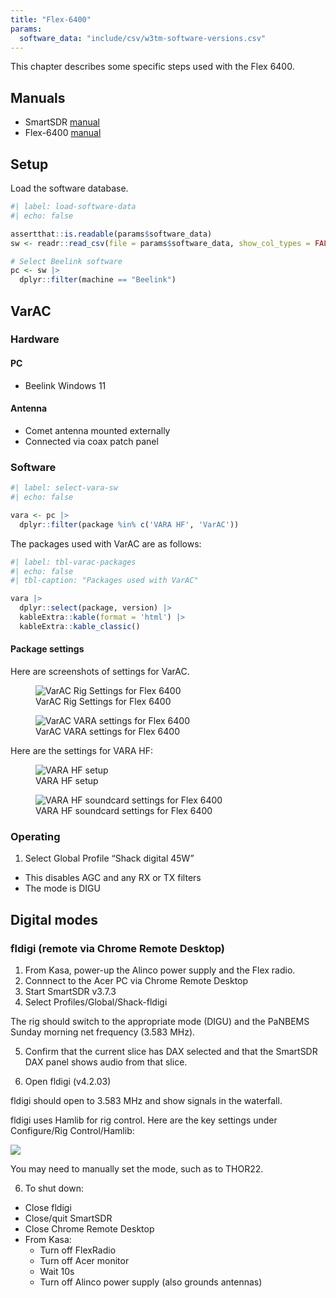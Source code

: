 ```yaml
---
title: "Flex-6400"
params:
  software_data: "include/csv/w3tm-software-versions.csv"
---
```


This chapter describes some specific steps used with the Flex 6400.

## Manuals

- SmartSDR [manual](pdf/SmartSDR-Software-User-Guide.pdf)
- Flex-6400 [manual](pdf/FLEX-6400-and-FLEX-6600-Hardware-Reference-Manual.pdf)

## Setup

Load the software database.

```r
#| label: load-software-data
#| echo: false

assertthat::is.readable(params$software_data)
sw <- readr::read_csv(file = params$software_data, show_col_types = FALSE)

# Select Beelink software
pc <- sw |>
  dplyr::filter(machine == "Beelink")
```

## VarAC

### Hardware

#### PC

- Beelink Windows 11

#### Antenna

- Comet antenna mounted externally
- Connected via coax patch panel

### Software

```r
#| label: select-vara-sw
#| echo: false

vara <- pc |>
  dplyr::filter(package %in% c('VARA HF', 'VarAC'))
```

The packages used with VarAC are as follows:

```r
#| label: tbl-varac-packages
#| echo: false
#| tbl-caption: "Packages used with VarAC"

vara |>
  dplyr::select(package, version) |>
  kableExtra::kable(format = 'html') |>
  kableExtra::kable_classic()
```

#### Package settings

Here are screenshots of settings for VarAC.

![VarAC Rig Settings for Flex 6400](include/img/varac-settings-rig.png){#fig-varac-settings-rig}

![VarAC VARA settings for Flex 6400](include/img/varac-settings-vara.png){#fig-varac-settings-vara}

Here are the settings for VARA HF:

![VARA HF setup](include/img/vara-hf-settings-setup.png){#fig-vara-hf-settings-setup}

![VARA HF soundcard settings for Flex 6400](include/img/vara-hf-settings-soundcard.png){#fig-vara-hf-settings-soundcard}

### Operating

1. Select Global Profile "Shack digital 45W"
  - This disables AGC and any RX or TX filters
  - The mode is DIGU
  
## Digital modes

### fldigi (remote via Chrome Remote Desktop)

1. From Kasa, power-up the Alinco power supply and the Flex radio.
2. Connnect to the Acer PC via Chrome Remote Desktop
3. Start SmartSDR v3.7.3
4. Select Profiles/Global/Shack-fldigi

The rig should switch to the appropriate mode (DIGU) and the PaNBEMS Sunday morning net frequency (3.583 MHz).

5. Confirm that the current slice has DAX selected and that the SmartSDR DAX panel shows audio from that slice.

5. Open fldigi (v4.2.03)

fldigi should open to 3.583 MHz and show signals in the waterfall.

::: {.callout-tip}

fldigi uses Hamlib for rig control.
Here are the key settings under Configure/Rig Control/Hamlib:

![](img/fldigi-flex6400-hamlib-params.png)

::: 

You may need to manually set the mode, such as to THOR22.

6. To shut down: 
  - Close fldigi
  - Close/quit SmartSDR
  - Close Chrome Remote Desktop
  - From Kasa:
    - Turn off FlexRadio
    - Turn off Acer monitor
    - Wait 10s
    - Turn off Alinco power supply (also grounds antennas)
    